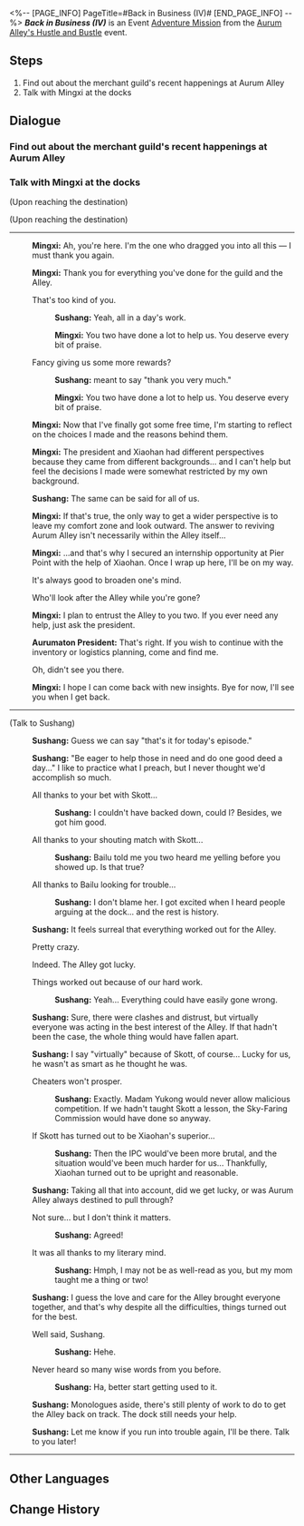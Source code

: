 <%-- [PAGE_INFO]
PageTitle=#Back in Business (IV)#
[END_PAGE_INFO] --%>
{{Stub|Dialogue.}}
{{Mission Infobox
|id            = 8003212
|title         = 
|image         = <!--Mission Back in Business (IV).png-->
|type          = Adventure
|event_name    = Aurum Alley's Hustle and Bustle
|chapter       = Aurum Alley's Hustle and Bustle
|requirements  = [[Adventure Mission]] ''[[Back in Business (IV)]]'' completed
|summary       = <!--official mission summary from Fate's Atlas-->
|characters    = Aurumaton President; Mingxi; Sushang; Trailblazer
|startLocation = [[The Xianzhou Luofu]] - [[Aurum Alley]]
|world         = The Xianzhou Luofu
|area          = Aurum Alley
|prev          = 
|next          = 
|rewards       = Trailblaze EXP*200; Stellar Jade*40; Traveler's Guide*5; Lost Crystal*5; "Paean of Indulgence"*1 { text = "Paean of Indulgence" }; Credit*45,000
}}
'''''Back in Business (IV)''''' is an Event [[Adventure Mission]] from the [[Aurum Alley's Hustle and Bustle]] event.

==Steps==
# Find out about the merchant guild's recent happenings at Aurum Alley
# Talk with Mingxi at the docks

<!--
==Gameplay Notes==

--><!--
==Trial Character==

-->
==Dialogue==
{{Stub Dialogue}}

===Find out about the merchant guild's recent happenings at Aurum Alley{{subst:void|<!--800321201-->}}===
{{Mission Description|type=adventure|location=Aurum Alley|There should be new developments at Aurum Alley. Would you like to go back and check it out?<br />Visit Aurum Alley regularly}}
{{Dialogue Start}}
{{Dialogue End}}

===Talk with Mingxi at the docks{{subst:void|<!--800321202-->}}===
{{Mission Description|type=adventure|location=Aurum Alley|update|Though matters have been resolved, Mingxi still has something to tell you.<br />Go and meet with her again.}}
{{Dialogue Start}}
;(Upon reaching the destination)

;(Upon reaching the destination)
----
:{{A|VO side2 jrx mingxi 250.ogg}} '''Mingxi:''' Ah, you're here. I'm the one who dragged you into all this &mdash; I must thank you again.
:{{A|VO side2 jrx mingxi 251.ogg}} '''Mingxi:''' Thank you for everything you've done for the guild and the Alley.
:{{DIcon|Arrow}} That's too kind of you.
::<!--0.8-second delay-->
::{{A|VO side2 jrx sushang 289.ogg}} '''Sushang:''' Yeah, all in a day's work.
::{{A|VO side2 jrx mingxi 252.ogg}} '''Mingxi:''' You two have done a lot to help us. You deserve every bit of praise.
:{{DIcon|Arrow}} Fancy giving us some more rewards?
::<!--0.8-second delay-->
::{{A|VO side2 jrx sushang 290 m.ogg}} {{A|VO side2 jrx sushang 290 f.ogg}} '''Sushang:''' {{MC|f=She|m=He}} meant to say "thank you very much."
::{{A|VO side2 jrx mingxi 253.ogg}} '''Mingxi:''' You two have done a lot to help us. You deserve every bit of praise.
:{{A|VO side2 jrx mingxi 254.ogg}} '''Mingxi:''' Now that I've finally got some free time, I'm starting to reflect on the choices I made and the reasons behind them.
:{{A|VO side2 jrx mingxi 255.ogg}} '''Mingxi:''' The president and Xiaohan had different perspectives because they came from different backgrounds... and I can't help but feel the decisions I made were somewhat restricted by my own background.
:{{A|VO side2 jrx sushang 291.ogg}} '''Sushang:''' The same can be said for all of us.
:{{A|VO side2 jrx mingxi 256.ogg}} '''Mingxi:''' If that's true, the only way to get a wider perspective is to leave my comfort zone and look outward. The answer to reviving Aurum Alley isn't necessarily within the Alley itself...
:{{A|VO side2 jrx mingxi 257.ogg}} '''Mingxi:''' ...and that's why I secured an internship opportunity at Pier Point with the help of Xiaohan. Once I wrap up here, I'll be on my way.
:{{DIcon|Arrow}} It's always good to broaden one's mind.
:{{DIcon|Arrow}} Who'll look after the Alley while you're gone?
:<!--0.8-second delay-->
:{{A|VO side2 jrx mingxi 258.ogg}} '''Mingxi:''' I plan to entrust the Alley to you two. If you ever need any help, just ask the president.
:{{A|VO side2 jrx huizhang 152.ogg}} '''Aurumaton President:''' That's right. If you wish to continue with the inventory or logistics planning, come and find me.
:{{DIcon|Arrow}} Oh, didn't see you there.
:{{A|VO side2 jrx mingxi 259.ogg}} '''Mingxi:''' I hope I can come back with new insights. Bye for now, I'll see you when I get back.
----

;(Talk to Sushang)
:{{A|VO side2 jrx sushang 292.ogg}} '''Sushang:''' Guess we can say "that's it for today's episode."
:{{A|VO side2 jrx sushang 293.ogg}} '''Sushang:''' "Be eager to help those in need and do one good deed a day..." I like to practice what I preach, but I never thought we'd accomplish so much.
:{{DIcon|Arrow}} All thanks to your bet with Skott...
::{{A|VO side2 jrx sushang 294.ogg}} '''Sushang:''' I couldn't have backed down, could I? Besides, we got him good.
:{{DIcon|Arrow}} All thanks to your shouting match with Skott...
::{{A|VO side2 jrx sushang 295.ogg}} '''Sushang:''' Bailu told me you two heard me yelling before you showed up. Is that true?
:{{DIcon|Arrow}} All thanks to Bailu looking for trouble...
::{{A|VO side2 jrx sushang 296.ogg}} '''Sushang:''' I don't blame her. I got excited when I heard people arguing at the dock... and the rest is history.
:{{A|VO side2 jrx sushang 297.ogg}} '''Sushang:''' It feels surreal that everything worked out for the Alley.
:{{DIcon|Arrow}} Pretty crazy.
:{{DIcon|Arrow}} Indeed. The Alley got lucky.
:{{DIcon|Arrow}} Things worked out because of our hard work.
::{{A|VO side2 jrx sushang 298.ogg}} '''Sushang:''' Yeah... Everything could have easily gone wrong.
:{{A|VO side2 jrx sushang 299.ogg}} '''Sushang:''' Sure, there were clashes and distrust, but virtually everyone was acting in the best interest of the Alley. If that hadn't been the case, the whole thing would have fallen apart.
:{{A|VO side2 jrx sushang 300.ogg}} '''Sushang:''' I say "virtually" because of Skott, of course... Lucky for us, he wasn't as smart as he thought he was.
:{{DIcon|Arrow}} Cheaters won't prosper.
::{{A|VO side2 jrx sushang 301.ogg}} '''Sushang:''' Exactly. Madam Yukong would never allow malicious competition. If we hadn't taught Skott a lesson, the Sky-Faring Commission would have done so anyway.
:{{DIcon|Arrow}} If Skott has turned out to be Xiaohan's superior...
::{{A|VO side2 jrx sushang 302.ogg}} '''Sushang:''' Then the IPC would've been more brutal, and the situation would've been much harder for us... Thankfully, Xiaohan turned out to be upright and reasonable.
:{{A|VO side2 jrx sushang 303.ogg}} '''Sushang:''' Taking all that into account, did we get lucky, or was Aurum Alley always destined to pull through?
:{{DIcon|Arrow}} Not sure... but I don't think it matters.
::{{A|VO side2 jrx sushang 304.ogg}} '''Sushang:''' Agreed!
:{{DIcon|Arrow}} It was all thanks to my literary mind.
::{{A|VO side2 jrx sushang 305.ogg}} '''Sushang:''' Hmph, I may not be as well-read as you, but my mom taught me a thing or two!
:{{A|VO side2 jrx sushang 306.ogg}} '''Sushang:''' I guess the love and care for the Alley brought everyone together, and that's why despite all the difficulties, things turned out for the best.
:{{DIcon|Arrow}} Well said, Sushang.
::{{A|VO side2 jrx sushang 307.ogg}} '''Sushang:''' Hehe.
:{{DIcon|Arrow}} Never heard so many wise words from you before.
::{{A|VO side2 jrx sushang 308.ogg}} '''Sushang:''' Ha, better start getting used to it.
:{{A|VO side2 jrx sushang 309.ogg}} '''Sushang:''' Monologues aside, there's still plenty of work to do to get the Alley back on track. The dock still needs your help.
:{{A|VO side2 jrx sushang 310.ogg}} '''Sushang:''' Let me know if you run into trouble again, I'll be there. Talk to you later!
----
{{Dialogue End}}

==Other Languages==
{{Other Languages
|en   = Back in Business (IV)
|zhs  = 金戺重喧•其四
|zht  = 金戺重喧•其四
|ja   = 金庭、喧騒を重ねて・その4
|ko   = 다시 부흥하는 금빛•4
|es   = De nuevo en activo&nbsp;IV
|fr   = Les affaires reprennent (IV)
|ru   = Снова в деле IV
|th   = คืนสู่ความรุ่งเรือง 4
|vi   = Huyên Náo Trở Lại 4
|de   = Wieder im Geschäft 4
|id   = Hiruk Pikuk yang Kembali Bergaung 4
|pt   = De Volta aos Negócios (IV)
}}

==Change History==
{{Change History|1.3}}
